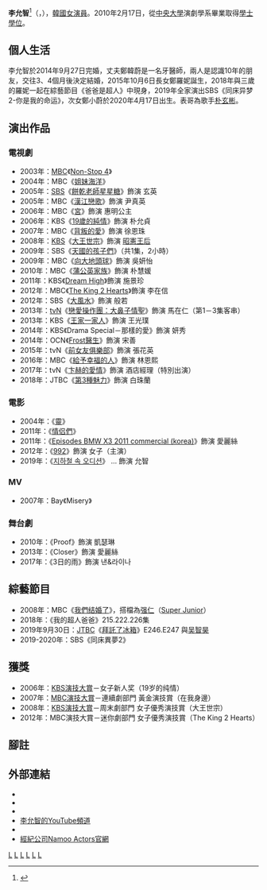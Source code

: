{{藝人
| 姓名 = 李允智
| 類型 = 女演員
| 圖片 = 180212 이윤지.png
| 外文名 = 이윤지
| 外文 = ko
| 羅馬拼音 = Lee Yoon-ji
| 國籍 = {{KOR}}
| 出生日期 = {{birth_date_and_age|1984|3|15}}
| 出生地點 = {{KOR}}[[首爾特別市|首爾特別市]]
| 語言 = [[韓語|韓語]]、[[英語|英語]]、[[日語|日語]]
| 教育程度 = {{plainlist|
* 演劇學[[學士|學士]]
* 演劇學碩士（現攻讀學位中）
}}
| 母校 = [[韓國中央大學|中央大學]]
| 宗教信仰 = [[天主教|天主教]]
| 配偶 = {{marriage|鄭韓蔚|2014年9月27日}}
| 兒女 = {{plainlist|
* 長女：鄭羅妮（{{lang|ko|정라니}}，{{age|2015|10|6}}岁）
* 次女：鄭小蔚（{{lang|ko|정소울}}，{{age|2020|4|17}}岁）
}}
| 出道日期 = 2003年
| 經紀公司 = [[Namoo_Actors|Namoo Actors]]
| imdb = 1614876
}}
'''李允智'''<ref>{{Cite web |url=http://weibo.com/3856949271/B5CGpdwZb |title=Namoo Actors微博公布旗下藝人漢字名 |access-date=2014-06-02 |archive-date=2020-04-04 |archive-url=https://web.archive.org/web/20200404142020/https://www.weibo.com/3856949271/B5CGpdwZb |dead-url=no }}</ref>（{{lang-ko|이윤지}}，{{bd|1984年|3月15日|catIdx=L李}}），[[大韓民國|韓國]][[演員|女演員]]。2010年2月17日，從[[中央大學_(韓國)|中央大學]]演劇學系畢業取得[[學士|學士]][[學位|學位]]。

== 個人生活 ==
李允智於2014年9月27日完婚，丈夫鄭韓蔚是一名牙醫師，兩人是認識10年的朋友，交往3、4個月後決定結婚，2015年10月6日長女鄭羅妮誕生，2018年與三歲的羅妮一起在綜藝節目《爸爸是超人》中現身，2019年全家演出SBS《同床异梦2-你是我的命运》，次女鄭小蔚於2020年4月17日出生。表哥為歌手[[朴玄彬|朴玄彬]]。

== 演出作品 ==
=== 電視劇 ===
*2003年：[[文化廣播_(韓國)|MBC]]《[[男生女生向前走|Non-Stop 4]]》
*2004年：MBC《[[姐妹海洋|姐妹海洋]]》
*2005年：[[SBS_(韓國)|SBS]]《[[餅乾老師星星糖|餅乾老師星星糖]]》飾演 玄英
*2005年：MBC《[[漢江戀歌|漢江戀歌]]》飾演 尹真英 
*2006年：MBC《[[宮_(2006年電視劇)|宮]]》飾演 惠明公主
*2006年：KBS《[[19歲的純情|19歲的純情]]》飾演 朴允貞
*2007年：MBC《[[在我身邊|背叛的愛]]》飾演 徐恩珠
*2008年：[[韓國放送公社|KBS]]《[[大王世宗|大王世宗]]》飾演 [[昭憲王后|昭憲王后]]
*2009年：SBS《[[天國的孩子們|天國的孩子們]]》（共1集，2小時）
*2009年：MBC《[[向大地頭球|向大地頭球]]》飾演 吳妍怡
*2010年：MBC《[[蒲公英家族|蒲公英家族]]》飾演 朴慧媛
*2011年：KBS《[[Dream_High|Dream High]]》飾演 施景珍
*2012年：MBC《[[The_King_2_Hearts|The King 2 Hearts]]》飾演 李在信
*2012年：SBS《[[大風水|大風水]]》飾演 般若
*2013年：[[tvN|tvN]]《[[戀愛操作團：大鼻子情聖|戀愛操作團：大鼻子情聖]]》飾演 馬在仁（第1－3集客串）
*2013年：KBS《[[王家一家人|王家一家人]]》飾演 王光璞
*2014年：KBS《Drama Special－那樣的愛》飾演 妍秀
*2014年：OCN《[[Frost醫生|Frost醫生]]》飾演 宋善
*2015年：tvN《[[前女友俱樂部|前女友俱樂部]]》飾演 張花英
*2016年：MBC《[[給予幸福的人|給予幸福的人]]》飾演 林恩熙
*2017年：tvN《[[卞赫的愛情|卞赫的愛情]]》飾演 酒店經理（特別出演）
*2018年：JTBC《[[第3種魅力|第3種魅力]]》飾演 白珠蘭

=== 電影 ===
*2004年：《[[靈_(電影)|靈]]》
*2011年：《[[情侣們|情侣們]]》
*2011年：《[[Episodes_BMW_X3_2011_commercial_(korea)|Episodes BMW X3 2011 commercial (korea)]]》飾演 愛麗絲
*2012年：《[[992|992]]》飾演 女子（主演）
*2019年：《[[지하철_속_오디션|지하철 속 오디션]]》 ... 飾演 允智

=== MV ===
*2007年：Bay《Misery》

=== 舞台劇 ===
*2010年：《Proof》飾演 凱瑟琳
*2013年：《Closer》飾演 愛麗絲
*2017年：《3日的雨》飾演 낸&라이나

== 綜藝節目 ==
*2008年：MBC《[[我們结婚了|我們结婚了]]》，搭檔為[[强仁|强仁]]（[[Super_Junior|Super Junior]]）
*2018年：《我的超人爸爸》215.222.226集
*2019年9月30日：[[JTBC|JTBC]]《[[拜託了冰箱|拜託了冰箱]]》E246.E247 與[[吴智昊|吴智昊]]
*2019-2020年：SBS《同床異夢2》

== 獲獎 ==
*2006年：[[KBS演技大賞|KBS演技大賞]]－女子新人奖（19岁的纯情）
*2007年：[[MBC演技大賞|MBC演技大賞]]－連續劇部門 黃金演技賞（在我身邊）
*2008年：[[KBS演技大賞|KBS演技大賞]]－周末劇部門 女子優秀演技賞（大王世宗）
*2012年：MBC演技大賞－迷你劇部門 女子優秀演技賞（The King 2 Hearts）

== 腳註 ==
{{reflist}}
== 外部連結 ==
*{{Instagram|dancingmulgogi|李允智}}
*{{twitter|dancingmulgogi}}
*
*[https://www.youtube.com/channel/UCfueG8R5U0emyqkK860EEtQ 李允智的YouTube頻道] {{Wayback|url=https://www.youtube.com/channel/UCfueG8R5U0emyqkK860EEtQ |date=20201120160005 }}
*
*[http://www.namooactors.com/star/yoonji/ 經紀公司Namoo Actors官網] {{Wayback|url=http://www.namooactors.com/star/yoonji/ |date=20200915224414 }}
{{Namoo Actors}}
[[Category:韓國電視女演員|L]]
[[Category:韓國電影女演員|L]]
[[Category:韓國天主教徒|L]]
[[Category:韓國中央大學校友|L]]
[[Category:首爾特別市出身人物|L]]
[[Category:李姓|L]]